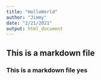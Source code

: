 ```yaml
---
title: "HelloWorld"
author: "Jimmy"
date: "2/21/2021"
output: html_document
---
```


## This is a markdown file
### This is a markdown file yes
